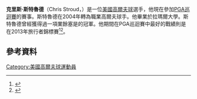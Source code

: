 '''克里斯·斯特魯德'''（Chris Stroud，{{bd|1982年|2月3日}}）是一位[[美國|美國]][[高爾夫球|高爾夫球]]選手，他現在參加[[PGA巡迴賽|PGA巡迴賽]]的賽事。斯特魯德在2004年轉為職業高爾夫球手。他畢業於拉瑪爾大學。斯特魯德曾經獲得過一項業餘塞是的冠軍。他期間在PGA巡迴賽中最好的戰績則是在2013年旅行者錦標賽<ref>{{PGATour player|27963}}</ref><ref>{{OWGR|9604}}</ref>。
==參考資料==
{{reflist}}
[[Category:美國高爾夫球運動員|Category:美國高爾夫球運動員]]